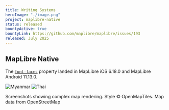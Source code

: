 ```yaml
---
title: Writing Systems
heroImage: "./image.png"
project: maplibre-native
status: released
bountyActive: true
bountyLink: https://github.com/maplibre/maplibre/issues/193
released: July 2025
---
```


## MapLibre Native

The [`font-faces`](https://maplibre.org/maplibre-style-spec/font-faces/) property landed in MapLibre iOS 6.18.0 and MapLibre Android 11.13.0.


<div
  style={{
    display: "flex",
    gap: "1rem",
    flexWrap: "wrap",
    justifyContent: "center",
  }}
>
  <Image
    src={myanmarImg}
    alt="Myanmar"
    style={{
      maxWidth: "300px",
      width: "100%",
      height: "auto",
      flex: "1 1 300px",
    }}
  />
  <Image
    src={thaiImg}
    alt="Thai"
    style={{
      maxWidth: "300px",
      width: "100%",
      height: "auto",
      flex: "1 1 300px",
    }}
  />
  <p>
    Screenshots showing complex map rendering. Style © OpenMapTiles. Map data
    from OpenStreetMap
  </p>
</div>
